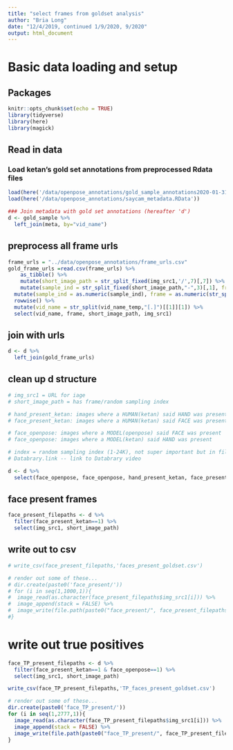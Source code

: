 ```yaml
---
title: "select frames from goldset analysis"
author: "Bria Long"
date: "12/4/2019, continued 1/9/2020, 9/2020"
output: html_document
---
```


# Basic data loading and setup
## Packages
```r
knitr::opts_chunk$set(echo = TRUE)
library(tidyverse)
library(here)
library(magick)
```

## Read in data 
### Load ketan's gold set annotations from preprocessed Rdata files
```r
load(here('/data/openpose_annotations/gold_sample_annotations2020-01-31.RData'))
load(here('/data/openpose_annotations/saycam_metadata.RData'))

### Join metadata with gold set annotations (hereafter 'd')
d <- gold_sample %>%
  left_join(meta, by="vid_name")
```

## preprocess all frame urls
```r
frame_urls = "../data/openpose_annotations/frame_urls.csv"
gold_frame_urls =read.csv(frame_urls) %>%
    as_tibble() %>%
    mutate(short_image_path = str_split_fixed(img_src1,'/',7)[,7]) %>%
    mutate(sample_ind = str_split_fixed(short_image_path,"-",3)[,1], frame_ind_temp = str_split_fixed(short_image_path,"-",3)[,3], vid_name_temp = str_split_fixed(short_image_path,"-",3)[,2]) %>%
  mutate(sample_ind = as.numeric(sample_ind), frame = as.numeric(str_split_fixed(frame_ind_temp,".jpg",3)[,1])) %>%
  rowwise() %>%
  mutate(vid_name = str_split(vid_name_temp,"[.]")[[1]][1]) %>%
  select(vid_name, frame, short_image_path, img_src1) 
```

## join with urls
```r
d <- d %>%
  left_join(gold_frame_urls)
```

## clean up d structure
```r
# img_src1 = URL for iage
# short_image_path = has frame/random sampling index

# hand_present_ketan: images where a HUMAN(ketan) said HAND was present 
# face_present_ketan: images where a HUMAN(ketan) said FACE was present 

# face_openpose: images where a MODEL(openpose) said FACE was present 
# face_openpose: images where a MODEL(ketan) said HAND was present 

# index = random sampling index (1-24K), not super important but in filename
# Databrary.link -- link to Databrary video

d <- d %>%
  select(face_openpose, face_openpose, hand_present_ketan, face_present_ketan, frame, vid_name, img_src1, short_image_path, Databrary.Link)
```

## face present frames
```r
face_present_filepaths <- d %>%
  filter(face_present_ketan==1) %>%
  select(img_src1, short_image_path) 
```

## write out to csv
```r
# write_csv(face_present_filepaths,'faces_present_goldset.csv')

# render out some of these...
# dir.create(paste0('face_present/'))
# for (i in seq(1,1000,1)){
#  image_read(as.character(face_present_filepaths$img_src1[i])) %>%
#  image_append(stack = FALSE) %>%
#  image_write(file.path(paste0("face_present/", face_present_filepaths$short_image_path[i])))
#}
```

# write out true positives
```r
face_TP_present_filepaths <- d %>%
  filter(face_present_ketan==1 & face_openpose==1) %>%
  select(img_src1, short_image_path) 

write_csv(face_TP_present_filepaths,'TP_faces_present_goldset.csv')

# render out some of these...
dir.create(paste0('face_TP_present/'))
for (i in seq(1,2777,1)){
  image_read(as.character(face_TP_present_filepaths$img_src1[i])) %>%
  image_append(stack = FALSE) %>%
  image_write(file.path(paste0("face_TP_present/", face_TP_present_filepaths$short_image_path[i])))
}

```
